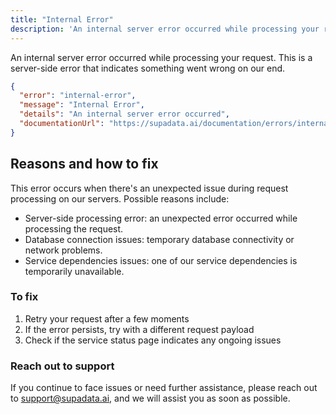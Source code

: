 ```yaml
---
title: "Internal Error"
description: 'An internal server error occurred while processing your request. Explanation of the error and how to fix it.'
---
```


An internal server error occurred while processing your request. This is a server-side error that indicates something went wrong on our end.

```json
{
  "error": "internal-error",
  "message": "Internal Error",
  "details": "An internal server error occurred",
  "documentationUrl": "https://supadata.ai/documentation/errors/internal-error"
}
```

## Reasons and how to fix

This error occurs when there's an unexpected issue during request processing on our servers. Possible reasons include:

- Server-side processing error: an unexpected error occurred while processing the request.
- Database connection issues: temporary database connectivity or network problems.
- Service dependencies issues: one of our service dependencies is temporarily unavailable.


### To fix

1. Retry your request after a few moments
2. If the error persists, try with a different request payload
3. Check if the service status page indicates any ongoing issues

### Reach out to support

If you continue to face issues or need further assistance, please reach out to support@supadata.ai, and we will assist you as soon as possible.